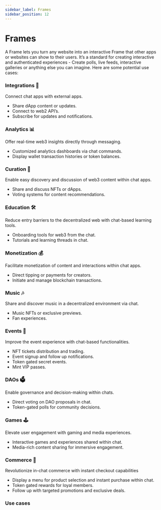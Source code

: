 ```yaml
---
sidebar_label: Frames
sidebar_position: 12
---
```


# Frames

A Frame lets you turn any website into an interactive Frame that other apps or websites can show to their users. It’s a standard for creating interactive and authenticated experiences - Create polls, live feeds, interactive galleries or anything else you can imagine. Here are some potential use cases:

### **Integrations 🤝**

Connect chat apps with external apps.

- Share dApp content or updates.
- Connect to web2 API’s.
- Subscribe for updates and notifications.

### **Analytics 📊**

Offer real-time web3 insights directly through messaging.

- Customized analytics dashboards via chat commands.
- Display wallet transaction histories or token balances.

### **Curation 🧹**

Enable easy discovery and discussion of web3 content within chat apps.

- Share and discuss NFTs or dApps.
- Voting systems for content recommendations.

### **Education 🛠**

Reduce entry barriers to the decentralized web with chat-based learning tools.

- Onboarding tools for web3 from the chat.
- Tutorials and learning threads in chat.

### **Monetization 💰**

Facilitate monetization of content and interactions within chat apps.

- Direct tipping or payments for creators.
- Initiate and manage blockchain transactions.

### **Music 🎶**

Share and discover music in a decentralized environment via chat.

- Music NFTs or exclusive previews.
- Fan experiences.

### **Events 🎫**

Improve the event experience with chat-based functionalities.

- NFT tickets distribution and trading.
- Event signup and follow up notifications.
- Token gated secret events.
- Mint VIP passes.

### **DAOs 🗳**

Enable governance and decision-making within chats.

- Direct voting on DAO proposals in chat.
- Token-gated polls for community decisions.

### **Games 🕹️**

Elevate user engagement with gaming and media experiences.

- Interactive games and experiences shared within chat.
- Media-rich content sharing for immersive engagement.

### **Commerce 🛒**

Revolutionize in-chat commerce with instant checkout capabilities

- Display a menu for product selection and instant purchase within chat.
- Token gated rewards for loyal members.
- Follow up with targeted promotions and exclusive deals.

### Use cases


<Usecases />
